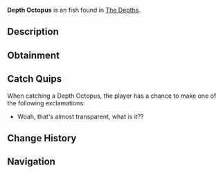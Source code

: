 {{FishInfobox
|image          = Depth Octopus.png
|rarity         = Unusual
|sea            = First Sea
|location       = [[The Depths]]
|sublocation    = 
|sources        = Fishing Rod
|radar_location = 
|xp             = 50
|weather        = 
|time           = Day
|season         = 
|bait           = Coral
|base_weight    = 8
|base_value     = 175
|weight_range   = 5
|base_chance    = 40
|base_resil     = 50
}}
'''Depth Octopus''' is an {{Rarity|Unusual}} fish found in [[The Depths]].

== Description ==
{{Description|A mysterious, translucent octopus with glowing spots and a knack for stealthy escapes.|Bestiary Entry}}

== Obtainment ==
{{Description|Lurks in deep, dark waters in the Depth.|Bestiary Hint}}
{{Fish Availability|
The Depths
The Depths/Absolute Darkness
|top_rods      = 
Krampus's Rod\494004.52\129540.46;
Magma Rod\471966.94\123761.65;
Plastic Rod\433016.23\113579.2;
Fast Rod\431196\112753.96;
Leviathan's Fang Rod\393431.57\35569.55;
Flimsy Rod\311300.88\121538.81;
Training Rod\218742.02\81223.77;
Trident Rod\359730.15\25959.99;
Free Spirit Rod\342040.51\25306.25;
No-Life Rod\303698.73\31385.29;
Seraphic Rod\286101.13\31285.25;
Ethereal Prism Rod\283196.01\32057.25;
Challenger's Rod\282685.62\28587.35;
Rod Of The Forgotten Fang\278696.84\29319.82;
Rod Of The Exalted One\273142.4\25779.29;
Verdant Shear Rod\266766.71\25752.78;
Zeus Rod\265215.83\26158.57;
Rod Of The Depths\255451.65\26473.72;
Blazebringer Rod\252812.34\24833.94;
Depthseeker Rod\246412.64\23675.2;
Avalanche Rod\222290.93\21365.62;
Volcanic Rod\209764.93\20382.77;
Steady Rod\93714.51\6813.89
|recommended   = Trident Rod
}}

== Catch Quips ==
When catching a Depth Octopus, the player has a chance to make one of the following exclamations:
* Woah, that's almost transparent, what is it??

== Change History ==
{{Change History|{{subst:Current Version}}}}

== Navigation ==
{{Fish Navbox|The Depths}}